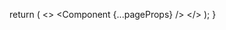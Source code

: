 

  return (
    <>
      <Head>
        <link
          rel="alternate"
          type="application/rss+xml"
          title="RSS"
          href="/feed.xml"
        />
      </Head>
      <Component {...pageProps} />
      <Analytics />
    </>
  );
}
